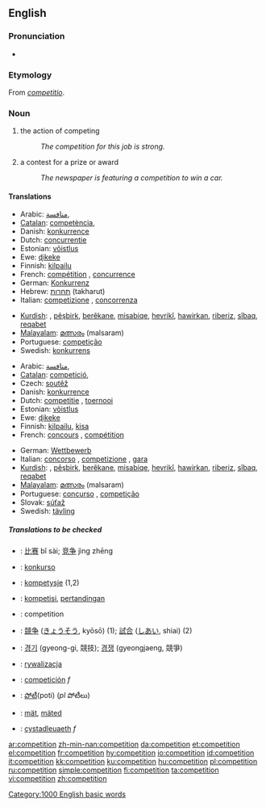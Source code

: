 {{see|compétition}}
==English==
{{wikipedia}}

===Pronunciation===
*{{audio|en-us-competition.ogg|Audio (US)}}

===Etymology===
From {{LL.}} ''[[competitio]]''.

===Noun===
{{en-noun|s|-}}

# {{uncountable}} the action of competing
#:''The competition for this job is strong.''
# {{countable}} a contest for a prize or award
#:''The newspaper is featuring a competition to win a car.''

====Translations====
{{trans-top|action of competing}}
*Arabic: [[منافسة]], {{f}}
*[[Catalan]]: [[competència]], {{f}}
*Danish: [[konkurrence]] {{c}}
*Dutch: [[concurrentie]] {{f}}
*Estonian: [[võistlus]]
*Ewe: [[ɖikeke]]
*Finnish: [[kilpailu]]
*French: [[compétition]] {{f}} , [[concurrence]] {{f}}
*German: [[Konkurrenz]] {{f}}
*Hebrew: [[תחרות]] (takharut) {{f}}
*Italian: [[competizione]] {{f}} , [[concorrenza]] {{f}}
{{trans-mid}}
*[[Kurdish]]: {{trad|ku|pêşbazî}}, [[pêşbirk]], [[berêkane]], [[misabiqe]], [[hevrikî]], [[hawirkan]], [[riberiz]], [[sîbaq]], [[reqabet]]
*[[Malayalam]]: [[മത്സരം]] (malsaram)
*Portuguese: [[competição]] {{f}}
*Swedish: [[konkurrens]] {{c}}
{{trans-bottom}}

{{trans-top|contest for a prize or award}}
*Arabic: [[منافسة]], {{f}}
*[[Catalan]]: [[competició]], {{f}}
*Czech: [[soutěž]] {{f}}
*Danish: [[konkurrence]] {{c}}
*Dutch: [[competitie]] {{f}}, [[toernooi]] {{n}}
*Estonian: [[võistlus]]
*Ewe: [[ɖikeke]]
*Finnish: [[kilpailu]], [[kisa]]
*French: [[concours]] {{m}}, [[compétition]] {{f}}
{{trans-mid}}
*German: [[Wettbewerb]] {{m}}
*Italian: [[concorso]] {{m}}, [[competizione]] {{f}}, [[gara]] {{f}}
*[[Kurdish]]: {{trad|ku|pêşbazî}}, [[pêşbirk]], [[berêkane]], [[misabiqe]], [[hevrikî]], [[hawirkan]], [[riberiz]], [[sîbaq]], [[reqabet]]
*[[Malayalam]]: [[മത്സരം]] (malsaram)
*Portuguese: [[concurso]] {{m}}, [[competição]] {{f}}
*Slovak: [[súťaž]] {{f}}
*Swedish: [[tävling]] {{c}}
{{trans-bottom}}

=====Translations to be checked=====
<!--Remove this section once all of the translations below have been moved into the tables above.-->
{{checktrans}}
*{{ttbc|Chinese}}: [[比赛]] bǐ sài; [[竞争]] jìng zhēng
*{{ttbc|Esperanto}}: [[konkurso]]
*{{ttbc|Frisian}}: [[kompetysje]] (1,2)
*{{ttbc|Indonesian}}: [[kompetisi]], [[tanding|pertandingan]]
*{{ttbc|Interlingua}}: competition
*{{ttbc|Japanese}}: [[競争]] ([[きょうそう]], kyōsō) (1); [[試合]] ([[しあい]], shiai) (2)
*{{ttbc|Korean}}: [[경기]] (gyeong-gi, 競技); [[경쟁]] (gyeongjaeng, 競爭)
*{{ttbc|Polish}}: [[rywalizacja]] {{f}}
*{{ttbc|Spanish}}: [[competición]] ''f''
*{{ttbc|Telugu}}: [[పోటీ]](poti) (''pl'' పోటీలు)
*{{ttbc|Volapük}}: [[mät]], [[mäted]]
*{{ttbc|Welsh}}: [[cystadleuaeth]] ''f''

[[Category:1000 English basic words]]

[[ar:competition]]
[[zh-min-nan:competition]]
[[da:competition]]
[[et:competition]]
[[el:competition]]
[[fr:competition]]
[[hy:competition]]
[[io:competition]]
[[id:competition]]
[[it:competition]]
[[kk:competition]]
[[ku:competition]]
[[hu:competition]]
[[pl:competition]]
[[ru:competition]]
[[simple:competition]]
[[fi:competition]]
[[ta:competition]]
[[vi:competition]]
[[zh:competition]]